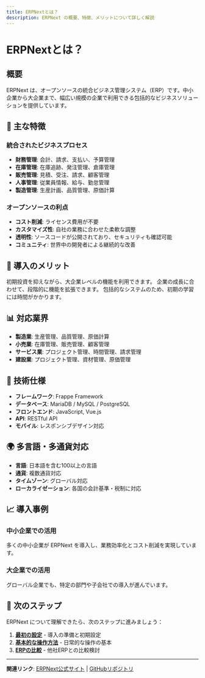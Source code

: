 ---
title: ERPNextとは？
description: ERPNext の概要、特徴、メリットについて詳しく解説
---

# ERPNextとは？

## 概要

ERPNext は、オープンソースの統合ビジネス管理システム（ERP）です。中小企業から大企業まで、幅広い規模の企業で利用できる包括的なビジネスソリューションを提供しています。

## 🎯 主な特徴

### 統合されたビジネスプロセス
- **財務管理**: 会計、請求、支払い、予算管理
- **在庫管理**: 在庫追跡、発注管理、倉庫管理
- **販売管理**: 見積、受注、請求、顧客管理
- **人事管理**: 従業員情報、給与、勤怠管理
- **製造管理**: 生産計画、品質管理、原価計算

### オープンソースの利点
- **コスト削減**: ライセンス費用が不要
- **カスタマイズ性**: 自社の業務に合わせた柔軟な調整
- **透明性**: ソースコードが公開されており、セキュリティも確認可能
- **コミュニティ**: 世界中の開発者による継続的な改善

## 🚀 導入のメリット

<Callout type="success" title="コスト効率">
初期投資を抑えながら、大企業レベルの機能を利用できます。
</Callout>

<Callout type="info" title="スケーラビリティ">
企業の成長に合わせて、段階的に機能を拡張できます。
</Callout>

<Callout type="warning" title="学習コスト">
包括的なシステムのため、初期の学習には時間がかかります。
</Callout>

## 📊 対応業界

- **製造業**: 生産管理、品質管理、原価計算
- **小売業**: 在庫管理、販売管理、顧客管理
- **サービス業**: プロジェクト管理、時間管理、請求管理
- **建設業**: プロジェクト管理、資材管理、原価管理

## 🔧 技術仕様

- **フレームワーク**: Frappe Framework
- **データベース**: MariaDB / MySQL / PostgreSQL
- **フロントエンド**: JavaScript, Vue.js
- **API**: RESTful API
- **モバイル**: レスポンシブデザイン対応

## 🌍 多言語・多通貨対応

- **言語**: 日本語を含む100以上の言語
- **通貨**: 複数通貨対応
- **タイムゾーン**: グローバル対応
- **ローカライゼーション**: 各国の会計基準・税制に対応

## 📈 導入事例

### 中小企業での活用
多くの中小企業が ERPNext を導入し、業務効率化とコスト削減を実現しています。

### 大企業での活用
グローバル企業でも、特定の部門や子会社での導入が進んでいます。

## 🎯 次のステップ

ERPNext について理解できたら、次のステップに進みましょう：

1. **[最初の設定](/knowledge/getting-started)** - 導入の準備と初期設定
2. **[基本的な操作方法](/knowledge/basic-operations)** - 日常的な操作の基本
3. **[ERPの比較](/knowledge/erp-comparison)** - 他社ERPとの比較検討

---

**関連リンク**: [ERPNext公式サイト](https://erpnext.com) | [GitHubリポジトリ](https://github.com/frappe/erpnext)
